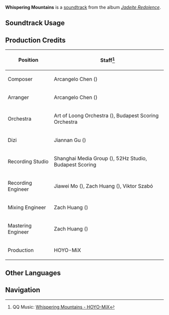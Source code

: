 {{Soundtrack Infobox
|image          = Jadeite Redolence.png
|album          = Jadeite Redolence
|disc           = 1
|number         = 11
|featured       =
|featured2      =
|featured3      =
|featured_disc  =
|featured_disc2 =
|featured_disc3 =
|youtube_id     = yAsXnSfl-JQ
|spotify_id     = 7vL3oNtoezrLEmYhFMtYCW
|previous       = Creeks of Nostalgia
|next           = Melody of Morning Dew
}}
'''Whispering Mountains''' is a [[soundtrack]] from the album ''[[Jadeite Redolence]]''.

==Soundtrack Usage==
{{Soundtrack Usage
|location = Chenyu Vale//day
}}
<!--
==Other Arrangements==
{{Files by Category Gallery|Media Using an Unreleased Arrangement of {{subst:#titleparts:{{subst:PAGENAME}}}} Soundtrack}}
-->
==Production Credits==
{| class="wikitable sortable"
|-
! Position
! Staff<ref>QQ Music: [https://y.qq.com/n/ryqq/songDetail/004U1Jkh3GnQqm {{zh|山峦的仙语}} Whispering Mountains - HOYO-MiX]</ref>
|-
! Composer
| Arcangelo Chen ({{zh|陈子敏}})
|-
! Arranger
| Arcangelo Chen ({{zh|陈子敏}})
|-
! Orchestra
| Art of Loong Orchestra ({{zh|龙之艺交响乐团}}), Budapest Scoring Orchestra
|-
! Dizi
| Jiannan Gu ({{zh|顾剑楠}})
|-
! Recording Studio
| Shanghai Media Group ({{zh|上海广播大厦}}), 52Hz Studio, Budapest Scoring
|-
! Recording Engineer
| Jiawei Mo ({{zh|莫家伟}}), Zach Huang ({{zh|黄巍}}), Viktor Szabó
|-
! Mixing Engineer
| Zach Huang ({{zh|黄巍}})
|-
! Mastering Engineer
| Zach Huang ({{zh|黄巍}})
|-
! Production
| HOYO-MiX
|}
<!--
==Trivia==
-->
==Other Languages==
{{Other Languages|default_hidden=1
|en       = Whispering Mountains
|zhs      = 山峦的仙语
|zhs_rm   = Shānluán de Xiānyǔ
|zht      = 山巒的仙語
|zht_rm   = Shānluán de Xiānyǔ
|zh_tl    = 
|ja       = 山々と仙の言の葉
|ja_rm    = Yamayama to Sen no Kotonoha
|ja_tl    = 
}}
<!--
==References==
{{Reflist}}
-->

==Navigation==
{{Soundtrack Navbox|Jadeite Redolence}}